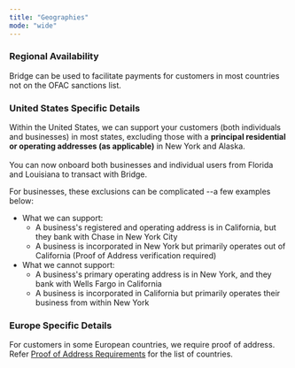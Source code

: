 ```yaml
---
title: "Geographies"
mode: "wide"
---
```


### Regional Availability

Bridge can be used to facilitate payments for customers in most countries not on the OFAC sanctions list.

### United States Specific Details

Within the United States, we can support your customers (both individuals and businesses) in most states, excluding those with a **principal residential or operating addresses (as applicable)** in New York and Alaska.\
\
You can now onboard both businesses and individual users from Florida and Louisiana to transact with Bridge.

For businesses, these exclusions can be complicated --a  few examples below:

- What we can support:
  - A business's registered and operating address is in California, but they bank with Chase in New York City
  - A business is incorporated in New York but primarily operates out of California (Proof of Address verification required)
- What we cannot support:
  - A business's primary operating address is in New York, and they bank with Wells Fargo in California
  - A business is incorporated in California but primarily operates their business from within New York

### Europe Specific Details

For customers in some European countries, we require proof of address. Refer [Proof of Address Requirements](/platform/customers/compliance/poa) for the list of countries.